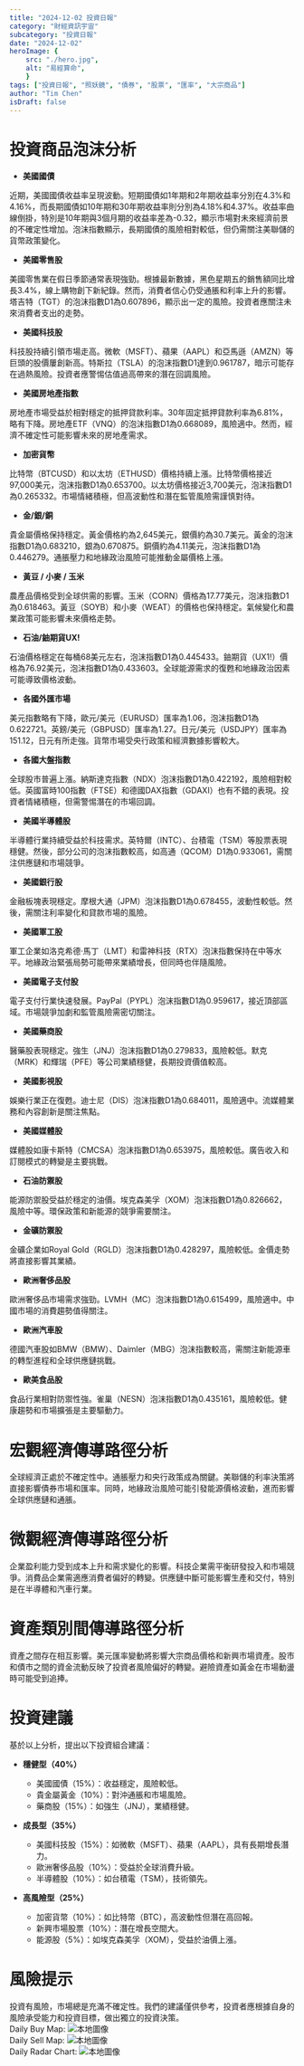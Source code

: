 ```yaml
---
title: "2024-12-02 投資日報"
category: "財經資訊宇宙"
subcategory: "投資日報"
date: "2024-12-02"
heroImage: {
    src: "./hero.jpg",
    alt: "易經算命",
    }
tags: ["投資日報", "照妖鏡", "債券", "股票", "匯率", "大宗商品"]
author: "Tim Chen"
isDraft: false
---
```

# 投資商品泡沫分析

- **美國國債**

近期，美國國債收益率呈現波動。短期國債如1年期和2年期收益率分別在4.3%和4.16%，而長期國債如10年期和30年期收益率則分別為4.18%和4.37%。收益率曲線倒掛，特別是10年期與3個月期的收益率差為-0.32，顯示市場對未來經濟前景的不確定性增加。泡沫指數顯示，長期國債的風險相對較低，但仍需關注美聯儲的貨幣政策變化。

- **美國零售股**

美國零售業在假日季節通常表現強勁。根據最新數據，黑色星期五的銷售額同比增長3.4%，線上購物創下新紀錄。然而，消費者信心仍受通脹和利率上升的影響。塔吉特（TGT）的泡沫指數D1為0.607896，顯示出一定的風險。投資者應關注未來消費者支出的走勢。

- **美國科技股**

科技股持續引領市場走高。微軟（MSFT）、蘋果（AAPL）和亞馬遜（AMZN）等巨頭的股價屢創新高。特斯拉（TSLA）的泡沫指數D1達到0.961787，暗示可能存在過熱風險。投資者應警惕估值過高帶來的潛在回調風險。

- **美國房地產指數**

房地產市場受益於相對穩定的抵押貸款利率。30年固定抵押貸款利率為6.81%，略有下降。房地產ETF（VNQ）的泡沫指數D1為0.668089，風險適中。然而，經濟不確定性可能影響未來的房地產需求。

- **加密貨幣**

比特幣（BTCUSD）和以太坊（ETHUSD）價格持續上漲。比特幣價格接近97,000美元，泡沫指數D1為0.653700。以太坊價格接近3,700美元，泡沫指數D1為0.265332。市場情緒積極，但高波動性和潛在監管風險需謹慎對待。

- **金/銀/銅**

貴金屬價格保持穩定。黃金價格約為2,645美元，銀價約為30.7美元。黃金的泡沫指數D1為0.683210，銀為0.670875。銅價約為4.11美元，泡沫指數D1為0.446279。通脹壓力和地緣政治風險可能推動金屬價格上漲。

- **黃豆 / 小麥 / 玉米**

農產品價格受到全球供需的影響。玉米（CORN）價格為17.77美元，泡沫指數D1為0.618463。黃豆（SOYB）和小麥（WEAT）的價格也保持穩定。氣候變化和農業政策可能影響未來價格走勢。

- **石油/鈾期貨UX!**

石油價格穩定在每桶68美元左右，泡沫指數D1為0.445433。鈾期貨（UX1!）價格為76.92美元，泡沫指數D1為0.433603。全球能源需求的復甦和地緣政治因素可能導致價格波動。

- **各國外匯市場**

美元指數略有下降，歐元/美元（EURUSD）匯率為1.06，泡沫指數D1為0.622721。英鎊/美元（GBPUSD）匯率為1.27。日元/美元（USDJPY）匯率為151.12，日元有所走強。貨幣市場受央行政策和經濟數據影響較大。

- **各國大盤指數**

全球股市普遍上漲。納斯達克指數（NDX）泡沫指數D1為0.422192，風險相對較低。英國富時100指數（FTSE）和德國DAX指數（GDAXI）也有不錯的表現。投資者情緒積極，但需警惕潛在的市場回調。

- **美國半導體股**

半導體行業持續受益於科技需求。英特爾（INTC）、台積電（TSM）等股票表現穩健。然後，部分公司的泡沫指數較高，如高通（QCOM）D1為0.933061，需關注供應鏈和市場競爭。

- **美國銀行股**

金融板塊表現穩定。摩根大通（JPM）泡沫指數D1為0.678455，波動性較低。然後，需關注利率變化和貸款市場的風險。

- **美國軍工股**

軍工企業如洛克希德·馬丁（LMT）和雷神科技（RTX）泡沫指數保持在中等水平。地緣政治緊張局勢可能帶來業績增長，但同時也伴隨風險。

- **美國電子支付股**

電子支付行業快速發展。PayPal（PYPL）泡沫指數D1為0.959617，接近頂部區域。市場競爭加劇和監管風險需密切關注。

- **美國藥商股**

醫藥股表現穩定。強生（JNJ）泡沫指數D1為0.279833，風險較低。默克（MRK）和輝瑞（PFE）等公司業績穩健，長期投資價值較高。

- **美國影視股**

娛樂行業正在復甦。迪士尼（DIS）泡沫指數D1為0.684011，風險適中。流媒體業務和內容創新是關注焦點。

- **美國媒體股**

媒體股如康卡斯特（CMCSA）泡沫指數D1為0.653975，風險較低。廣告收入和訂閱模式的轉變是主要挑戰。

- **石油防禦股**

能源防禦股受益於穩定的油價。埃克森美孚（XOM）泡沫指數D1為0.826662，風險中等。環保政策和新能源的競爭需要關注。

- **金礦防禦股**

金礦企業如Royal Gold（RGLD）泡沫指數D1為0.428297，風險較低。金價走勢將直接影響其業績。

- **歐洲奢侈品股**

歐洲奢侈品市場需求強勁。LVMH（MC）泡沫指數D1為0.615499，風險適中。中國市場的消費趨勢值得關注。

- **歐洲汽車股**

德國汽車股如BMW（BMW）、Daimler（MBG）泡沫指數較高，需關注新能源車的轉型進程和全球供應鏈挑戰。

- **歐美食品股**

食品行業相對防禦性強。雀巢（NESN）泡沫指數D1為0.435161，風險較低。健康趨勢和市場擴張是主要驅動力。

# 宏觀經濟傳導路徑分析

全球經濟正處於不確定性中。通脹壓力和央行政策成為關鍵。美聯儲的利率決策將直接影響債券市場和匯率。同時，地緣政治風險可能引發能源價格波動，進而影響全球供應鏈和通脹。

# 微觀經濟傳導路徑分析

企業盈利能力受到成本上升和需求變化的影響。科技企業需平衡研發投入和市場競爭。消費品企業需適應消費者偏好的轉變。供應鏈中斷可能影響生產和交付，特別是在半導體和汽車行業。

# 資產類別間傳導路徑分析

資產之間存在相互影響。美元匯率變動將影響大宗商品價格和新興市場資產。股市和債市之間的資金流動反映了投資者風險偏好的轉變。避險資產如黃金在市場動盪時可能受到追捧。

# 投資建議

基於以上分析，提出以下投資組合建議：

- **穩健型（40%）**

  - 美國國債（15%）：收益穩定，風險較低。
  - 貴金屬黃金（10%）：對沖通脹和市場風險。
  - 藥商股（15%）：如強生（JNJ），業績穩健。

- **成長型（35%）**

  - 美國科技股（15%）：如微軟（MSFT）、蘋果（AAPL），具有長期增長潛力。
  - 歐洲奢侈品股（10%）：受益於全球消費升級。
  - 半導體股（10%）：如台積電（TSM），技術領先。

- **高風險型（25%）**

  - 加密貨幣（10%）：如比特幣（BTC），高波動性但潛在高回報。
  - 新興市場股票（10%）：潛在增長空間大。
  - 能源股（5%）：如埃克森美孚（XOM），受益於油價上漲。

# 風險提示

投資有風險，市場總是充滿不確定性。我們的建議僅供參考，投資者應根據自身的風險承受能力和投資目標，做出獨立的投資決策。
<br />
Daily Buy Map:
![本地圖像](./buyMap.svg)
<br />
Daily Sell Map:
![本地圖像](./sellMap.svg)
<br />
Daily Radar Chart:
![本地圖像](./radar.svg)
<br />
